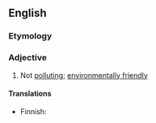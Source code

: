 ==English==

===Etymology===
{{prefix|non|polluting|lang=en}}

===Adjective===
{{en-adj|-}}

# Not [[polluting]]; [[environmentally friendly]]
#:{{syn|en|clean|green}}

====Translations====
{{trans-top|not polluting}}
* Finnish: {{t+|fi|saasteeton}}
{{trans-mid}}
{{trans-bottom}}